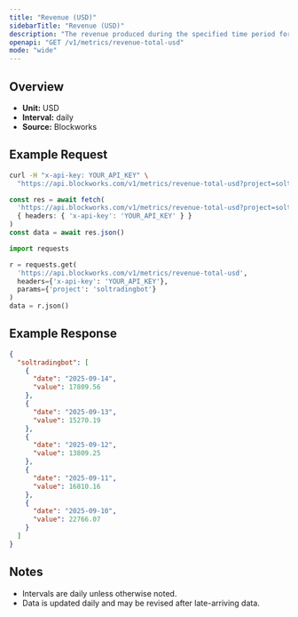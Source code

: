 ```yaml
---
title: "Revenue (USD)"
sidebarTitle: "Revenue (USD)"
description: "The revenue produced during the specified time period for given project."
openapi: "GET /v1/metrics/revenue-total-usd"
mode: "wide"
---
```


## Overview

- **Unit:** USD
- **Interval:** daily
- **Source:** Blockworks

## Example Request

<CodeGroup>

```bash cURL
curl -H "x-api-key: YOUR_API_KEY" \
  "https://api.blockworks.com/v1/metrics/revenue-total-usd?project=soltradingbot"
```

```typescript TypeScript
const res = await fetch(
  'https://api.blockworks.com/v1/metrics/revenue-total-usd?project=soltradingbot',
  { headers: { 'x-api-key': 'YOUR_API_KEY' } }
)
const data = await res.json()
```

```python Python
import requests

r = requests.get(
  'https://api.blockworks.com/v1/metrics/revenue-total-usd',
  headers={'x-api-key': 'YOUR_API_KEY'},
  params={'project': 'soltradingbot'}
)
data = r.json()
```

</CodeGroup>

## Example Response

```json
{
  "soltradingbot": [
    {
      "date": "2025-09-14",
      "value": 17809.56
    },
    {
      "date": "2025-09-13",
      "value": 15270.19
    },
    {
      "date": "2025-09-12",
      "value": 13809.25
    },
    {
      "date": "2025-09-11",
      "value": 16810.16
    },
    {
      "date": "2025-09-10",
      "value": 22766.07
    }
  ]
}
```

## Notes
- Intervals are daily unless otherwise noted.
- Data is updated daily and may be revised after late-arriving data.